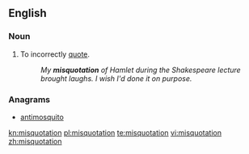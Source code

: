 ==English==
===Noun===
{{en-noun}}

#To incorrectly [[quote]].
#:''My '''misquotation''' of Hamlet during the Shakespeare lecture brought laughs.  I wish I'd done it on purpose.''

===Anagrams===
* [[antimosquito#English|antimosquito]]

[[kn:misquotation]]
[[pl:misquotation]]
[[te:misquotation]]
[[vi:misquotation]]
[[zh:misquotation]]
